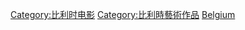 {{Container category}}
{{Commonscat|Films of Belgium}}

[[Category:比利时电影|Category:比利时电影]]
[[Category:比利時藝術作品|Category:比利時藝術作品]]
[[Category:欧洲各国电影作品|Belgium]]